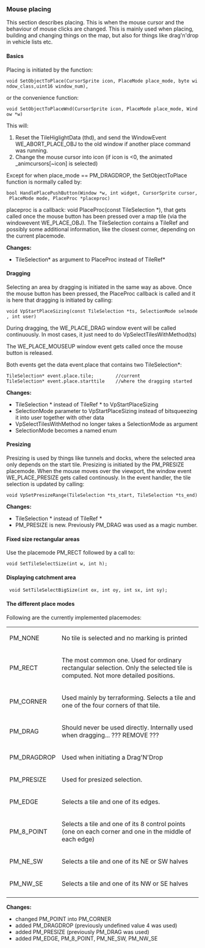=== Mouse placing ===

This section describes placing. This is when the mouse cursor and the behaviour of mouse clicks are changed. This is mainly used when placing, building and changing things on the map, but also for things like drag'n'drop in vehicle lists etc.

==== Basics ====

Placing is initiated by the function:
 
 void SetObjectToPlace(CursorSprite icon, PlaceMode place_mode, byte window_class,uint16 window_num),

or the convenience function:

 void SetObjectToPlaceWnd(CursorSprite icon, PlaceMode place_mode, Window *w)

This will:

# Reset the TileHiglightData (thd), and send the WindowEvent WE_ABORT_PLACE_OBJ to the old window if another place command was running.
# Change the mouse cursor into icon (if icon is <0, the animated _animcursors[~icon] is selected)

Except for when place_mode == PM_DRAGDROP, the SetObjectToPlace function is normally called by:

 bool HandlePlacePushButton(Window *w, int widget, CursorSprite cursor, PlaceMode mode, PlaceProc *placeproc)

placeproc is a callback: void PlaceProc(const TileSelection *), that gets called once the mouse button has been pressed over a map tile (via the windowevent WE_PLACE_OBJ). The TileSelection contains a TileRef and possibly some additional information, like the closest corner, depending on the current placemode.

'''Changes:''' 
* TileSelection* as argument to PlaceProc instead of TileRef*


==== Dragging ====

Selecting an area by dragging is initiated in the same way as above. Once the mouse button has been pressed, the PlaceProc callback is called and it is here that dragging is initiated by calling:

 void VpStartPlaceSizing(const TileSelection *ts, SelectionMode selmode, int user)

During dragging, the WE_PLACE_DRAG window event will be called continuously. In most cases, it just need to do VpSelectTilesWithMethod(ts)

The WE_PLACE_MOUSEUP window event gets called once the mouse button is released.

Both events get the data event.place that contains two TileSelection*:
 TileSelection* event.place.tile;        //current
 TileSelection* event.place.starttile    //where the dragging started

'''Changes:'''
* TileSelection * instead of TileRef * to VpStartPlaceSizing
* SelectionMode parameter to VpStartPlaceSizing instead of bitsqueezing it into user together with other data
* VpSelectTilesWithMethod no longer takes a SelectionMode as argument
* SelectionMode becomes a named enum     


==== Presizing ====

Presizing is used by things like tunnels and docks, where the selected area only depends on the start tile. Presizing is initiated by the PM_PRESIZE placemode. When the mouse moves over the viewport, the window event WE_PLACE_PRESIZE gets called continously. In the event handler, the tile selection is updated by calling:

 void VpSetPresizeRange(TileSelection *ts_start, TileSelection *ts_end)

'''Changes:'''
* TileSelection * instead of TileRef *
* PM_PRESIZE is new. Previously PM_DRAG was used as a magic number.


==== Fixed size rectangular areas ====

Use the placemode PM_RECT followed by a call to:

 void SetTileSelectSize(int w, int h);


==== Displaying catchment area ====

  void SetTileSelectBigSize(int ox, int oy, int sx, int sy);

==== The different place modes ====

Following are the currently implemented placemodes:
{|
|PM_NONE||No tile is selected and no marking is printed
|-
|PM_RECT||The most common one. Used for ordinary rectangular selection. Only the selected tile is computed. Not more detailed positions.
|-
|PM_CORNER||Used mainly by terraforming. Selects a tile and one of the four corners of that tile.
|-
|PM_DRAG||Should never be used directly. Internally used when dragging... ??? REMOVE ???
|-
|PM_DRAGDROP||Used when initiating a Drag'N'Drop
|-
|PM_PRESIZE||Used for presized selection.
|-
|PM_EDGE||Selects a tile and one of its edges.
|-
|PM_8_POINT||Selects a tile and one of its 8 control points (one on each corner and one in the middle of each edge)
|-
|PM_NE_SW||Selects a tile and one of its NE or SW halves
|-
|PM_NW_SE||Selects a tile and one of its NW or SE halves
|-
|}

'''Changes:'''
* changed PM_POINT into PM_CORNER
* added PM_DRAGDROP (previously undefined value 4 was used)
* added PM_PRESIZE (previously PM_DRAG was used)
* added PM_EDGE, PM_8_POINT, PM_NE_SW, PM_NW_SE